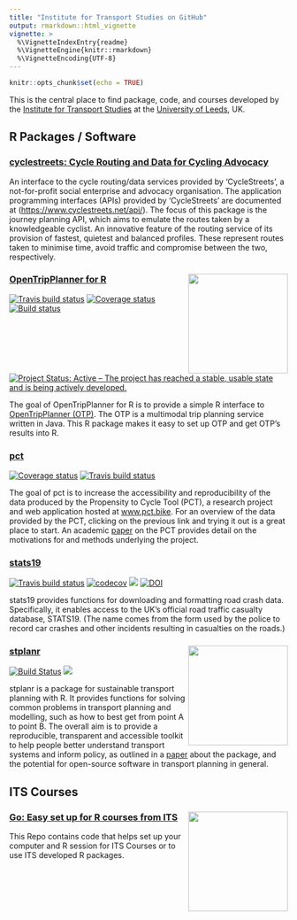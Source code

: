 ```yaml
---
title: "Institute for Transport Studies on GitHub"
output: rmarkdown::html_vignette
vignette: >
  %\VignetteIndexEntry{readme}
  %\VignetteEngine{knitr::rmarkdown}
  %\VignetteEncoding{UTF-8}
---
```



```r
knitr::opts_chunk$set(echo = TRUE)
```

This is the central place to find package, code, and courses developed by the [Institute for Transport Studies](https://environment.leeds.ac.uk/transport) at the [University of Leeds](https://www.leeds.ac.uk/), UK.

## R Packages / Software

### [cyclestreets: Cycle Routing and Data for Cycling Advocacy](https://cran.r-project.org/web/packages/cyclestreets/index.html)

An interface to the cycle routing/data services provided by 'CycleStreets', a not-for-profit social enterprise and advocacy organisation. The application programming interfaces (APIs) provided by 'CycleStreets' are documented at (<https://www.cyclestreets.net/api/>). The focus of this package is the journey planning API, which aims to emulate the routes taken by a knowledgeable cyclist. An innovative feature of the routing service of its provision of fastest, quietest and balanced profiles. These represent routes taken to minimise time, avoid traffic and compromise between the two, respectively.

### [OpenTripPlanner for R](https://itsleeds.github.io/opentripplanner/) <a href='https://itsleeds.github.io/opentripplanner/'><img src='images/opentripplanner.png' align="right" height=180/></a>

[![Travis build status](https://travis-ci.org/ITSLeeds/opentripplanner.svg?branch=master)](https://travis-ci.org/ITSLeeds/opentripplanner) 
[![Coverage status](https://codecov.io/gh/ITSLeeds/opentripplanner/branch/master/graph/badge.svg)](https://codecov.io/github/ITSLeeds/opentripplanner?branch=master) 
[![Build status](https://ci.appveyor.com/api/projects/status/gqp3smc04as3qg85?svg=true)](https://ci.appveyor.com/project/layik/opentripplanner-05ana) [![Project Status: Active – The project has reached a stable, usable state and is being actively developed.](https://www.repostatus.org/badges/latest/active.svg)](https://www.repostatus.org/#active)

The goal of OpenTripPlanner for R is to provide a simple R interface to [OpenTripPlanner (OTP)](https://www.opentripplanner.org/). The OTP is a multimodal trip planning service written in Java. This R package makes it easy to set up OTP and get OTP's results into R.

### [pct](https://github.com/ITSLeeds/pct)

<!-- [![](http://www.r-pkg.org/badges/version/pct)](http://www.r-pkg.org/pkg/pct) -->
[![Coverage status](https://codecov.io/gh/ITSLeeds/pct/branch/master/graph/badge.svg)](https://codecov.io/github/ITSLeeds/pct?branch=master) 
[![Travis build status](https://travis-ci.org/ITSLeeds/pct.svg?branch=master)](https://travis-ci.org/ITSLeeds/pct)

The goal of pct is to increase the accessibility and reproducibility of the data produced by the Propensity to Cycle Tool (PCT), a research project and web application hosted at [www.pct.bike](https://www.pct.bike/).
For an overview of the data provided by the PCT, clicking on the previous link and trying it out is a great place to start.
An academic [paper](https://www.jtlu.org/index.php/jtlu/article/view/862) on the PCT provides detail on the motivations for and methods underlying the project.



### [stats19](https://docs.ropensci.org/stats19/)

<!-- [![](http://www.r-pkg.org/badges/version/stats19)](http://www.r-pkg.org/pkg/stats19) -->
[![Travis build status](https://travis-ci.org/ropensci/stats19.svg?branch=master)](https://travis-ci.org/ropensci/stats19)
[![codecov](https://codecov.io/gh/ropensci/stats19/branch/master/graph/badge.svg)](https://codecov.io/gh/ropensci/stats19)
<!-- [![CRAN RStudio mirror downloads](https://cranlogs.r-pkg.org/badges/grand-total/stats19)](http://www.r-pkg.org/pkg/stats19) -->
<!-- [![Life cycle](https://img.shields.io/badge/lifecycle-stable-brightgreen.svg)](https://www.tidyverse.org/lifecycle/) -->
[![](https://badges.ropensci.org/266_status.svg)](https://github.com/ropensci/onboarding/issues/266)
[![DOI](http://joss.theoj.org/papers/10.21105/joss.01181/status.svg)](https://doi.org/10.21105/joss.01181)

stats19 provides functions for downloading and formatting road crash data. Specifically, it enables access to the UK’s official road traffic casualty database, STATS19. (The name comes from the form used by the police to record car crashes and other incidents resulting in casualties on the roads.)

### [stplanr](https://docs.ropensci.org/stplanr/) <a href='https://docs.ropensci.org/stplanr/'><img src='images/stplanr.png' align="right" height=180/></a>

[![Build Status](https://travis-ci.org/ropensci/stplanr.svg?branch=master)](https://travis-ci.org/ropensci/stplanr)
<!-- [![rstudio mirror downloads](http://cranlogs.r-pkg.org/badges/stplanr)](https://github.com/metacran/cranlogs.app) -->
<!-- [![](https://cranlogs.r-pkg.org/badges/grand-total/stplanr)](https://cran.r-project.org/package=stplanr) -->
<!-- [![CRAN_Status_Badge](http://www.r-pkg.org/badges/version/stplanr)](https://cran.r-project.org/package=stplanr) -->
<!-- [![lifecycle](https://img.shields.io/badge/lifecycle-maturing-blue.svg)](https://www.tidyverse.org/lifecycle/#maturing) -->
[![](https://badges.ropensci.org/10_status.svg)](https://github.com/ropensci/onboarding/issues/10)

stplanr is a package for sustainable transport planning with R. It provides functions for solving common problems in transport planning and modelling, such as how to best get from point A to point B. The overall aim is to provide a reproducible, transparent and accessible toolkit to help people better understand transport systems and inform policy, as outlined in a [paper](https://journal.r-project.org/archive/2018/RJ-2018-053/index.html) about the package, and the potential for open-source software in transport planning in general.


## ITS Courses

### [Go: Easy set up for R courses from ITS](https://github.com/ITSLeeds/go)  <a href='https://github.com/ITSLeeds/go'><img src='images/go.png' align="right" height=180/></a>

This Repo contains code that helps set up your computer and R session for ITS Courses or to use ITS developed R packages.

